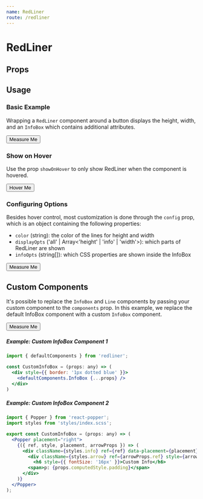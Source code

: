 ```yaml
---
name: RedLiner
route: /redliner
---
```



# RedLiner

## Props

<Props of={RedLiner} />

## Usage

### Basic Example

Wrapping a `RedLiner` component around a button displays the height, width, and an `InfoBox` which contains additional attributes.

<Playground>
    <RedLiner>
      <button style={buttonStyle}>
        Measure Me
      </button>
    </RedLiner>
</Playground>

### Show on Hover

Use the prop `showOnHover` to only show RedLiner when the component is hovered.

<Playground>
  <RedLiner showOnHover>
    <button style={buttonStyle}>Hover Me</button>
  </RedLiner>
</Playground>

### Configuring Options

Besides hover control, most customization is done through the `config` prop, which is an object containing the following properties:

- `color` (string): the color of the lines for height and width
- `displayOpts` ('all' | Array<'height' | 'info' | 'width'>): which parts of RedLiner are shown
- `infoOpts` (string[]): which CSS properties are shown inside the InfoBox

<Playground>
  <RedLiner
    config={{
      color: 'purple',
      displayOpts: ['height', 'info'],
      infoOpts: ['borderRadius', 'color'],
    }}
    showOnHover
  >
    <button style={buttonStyle}>Measure Me</button>
  </RedLiner>
</Playground>

## Custom Components

It's possible to replace the `InfoBox` and `Line` components by passing your custom component to the `components` prop. In this example, we replace the default InfoBox component with a custom `InfoBox` component.

<Playground>
  <RedLiner components={{ InfoBox: CustomInfoBox }}>
    <button style={buttonStyle}>Measure Me</button>
  </RedLiner>
</Playground>

##### Example: Custom InfoBox Component 1
```jsx
import { defaultComponents } from 'redliner';

const CustomInfoBox = (props: any) => (
  <div style={{ border: '1px dotted blue' }}>
    <defaultComponents.InfoBox {...props} />
  </div>
)
```

##### Example: Custom InfoBox Component 2

```jsx
import { Popper } from 'react-popper';
import styles from 'styles/index.scss';

export const CustomInfoBox = (props: any) => (
  <Popper placement="right">
    {({ ref, style, placement, arrowProps }) => (
      <div className={styles.info} ref={ref} data-placement={placement} style={style}>
        <div className={styles.arrow} ref={arrowProps.ref} style={arrowProps.style} />
          <h6 style={{ fontSize: '16px' }}>Custom Info</h6>
        <span>p: {props.computedStyle.padding}</span>
      </div>
    )}
  </Popper>
);
```
